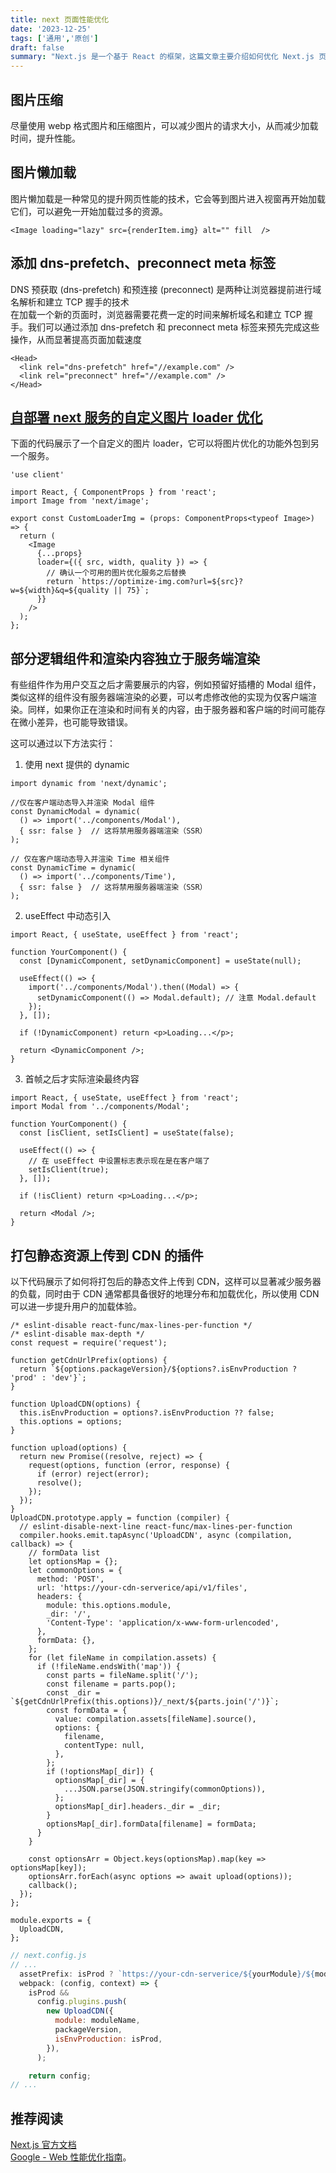 ```yaml
---
title: next 页面性能优化
date: '2023-12-25'
tags: ['通用','原创']
draft: false
summary: "Next.js 是一个基于 React 的框架，这篇文章主要介绍如何优化 Next.js 页面性能，提高网页加载速度和用户体验。"
---
```


<TOCInlineWithSticky toc={props.toc} />

## 图片压缩

尽量使用 webp 格式图片和压缩图片，可以减少图片的请求大小，从而减少加载时间，提升性能。


## 图片懒加载

图片懒加载是一种常见的提升网页性能的技术，它会等到图片进入视窗再开始加载它们，可以避免一开始加载过多的资源。

```tsx
<Image loading="lazy" src={renderItem.img} alt="" fill  />
```

## 添加 dns-prefetch、preconnect meta 标签

DNS 预获取 (dns-prefetch) 和预连接 (preconnect) 是两种让浏览器提前进行域名解析和建立 TCP 握手的技术  
在加载一个新的页面时，浏览器需要花费一定的时间来解析域名和建立 TCP 握手。我们可以通过添加 dns-prefetch 和 preconnect meta 标签来预先完成这些操作，从而显著提高页面加载速度

```tsx
<Head>
  <link rel="dns-prefetch" href="//example.com" />
  <link rel="preconnect" href="//example.com" />
</Head>
```

## [自部署 next 服务的自定义图片 loader 优化](https://nextjs.org/docs/app/api-reference/components/image#loader)

下面的代码展示了一个自定义的图片 loader，它可以将图片优化的功能外包到另一个服务。

```tsx
'use client'

import React, { ComponentProps } from 'react';
import Image from 'next/image';

export const CustomLoaderImg = (props: ComponentProps<typeof Image>) => {
  return (
    <Image
      {...props}
      loader={({ src, width, quality }) => {
        // 确认一个可用的图片优化服务之后替换
        return `https://optimize-img.com?url=${src}?w=${width}&q=${quality || 75}`;
      }}
    />
  );
};
```

## 部分逻辑组件和渲染内容独立于服务端渲染

有些组件作为用户交互之后才需要展示的内容，例如预留好插槽的 Modal 组件，类似这样的组件没有服务器端渲染的必要，可以考虑修改他的实现为仅客户端渲染。同样，如果你正在渲染和时间有关的内容，由于服务器和客户端的时间可能存在微小差异，也可能导致错误。

这可以通过以下方法实行：

1. 使用 next 提供的 dynamic 

```tsx
import dynamic from 'next/dynamic';

//仅在客户端动态导入并渲染 Modal 组件
const DynamicModal = dynamic(
  () => import('../components/Modal'),
  { ssr: false }  // 这将禁用服务器端渲染（SSR）
);

// 仅在客户端动态导入并渲染 Time 相关组件
const DynamicTime = dynamic(
  () => import('../components/Time'),
  { ssr: false }  // 这将禁用服务器端渲染（SSR）
);
```

2. useEffect 中动态引入

```tsx
import React, { useState, useEffect } from 'react';

function YourComponent() {
  const [DynamicComponent, setDynamicComponent] = useState(null);

  useEffect(() => {
    import('../components/Modal').then((Modal) => {
      setDynamicComponent(() => Modal.default); // 注意 Modal.default
    });
  }, []);

  if (!DynamicComponent) return <p>Loading...</p>;

  return <DynamicComponent />;
}
```

3. 首帧之后才实际渲染最终内容

```tsx
import React, { useState, useEffect } from 'react';
import Modal from '../components/Modal';

function YourComponent() {
  const [isClient, setIsClient] = useState(false);

  useEffect(() => {
    // 在 useEffect 中设置标志表示现在是在客户端了
    setIsClient(true);
  }, []);

  if (!isClient) return <p>Loading...</p>;

  return <Modal />;
}
```

## 打包静态资源上传到 CDN 的插件

以下代码展示了如何将打包后的静态文件上传到 CDN，这样可以显著减少服务器的负载，同时由于 CDN 通常都具备很好的地理分布和加载优化，所以使用 CDN 可以进一步提升用户的加载体验。

```tsx
/* eslint-disable react-func/max-lines-per-function */
/* eslint-disable max-depth */
const request = require('request');

function getCdnUrlPrefix(options) {
  return `${options.packageVersion}/${options?.isEnvProduction ? 'prod' : 'dev'}`;
}

function UploadCDN(options) {
  this.isEnvProduction = options?.isEnvProduction ?? false;
  this.options = options;
}

function upload(options) {
  return new Promise((resolve, reject) => {
    request(options, function (error, response) {
      if (error) reject(error);
      resolve();
    });
  });
}
UploadCDN.prototype.apply = function (compiler) {
  // eslint-disable-next-line react-func/max-lines-per-function
  compiler.hooks.emit.tapAsync('UploadCDN', async (compilation, callback) => {
    // formData list
    let optionsMap = {};
    let commonOptions = {
      method: 'POST',
      url: 'https://your-cdn-serverice/api/v1/files',
      headers: {
        module: this.options.module,
        _dir: '/',
        'Content-Type': 'application/x-www-form-urlencoded',
      },
      formData: {},
    };
    for (let fileName in compilation.assets) {
      if (!fileName.endsWith('map')) {
        const parts = fileName.split('/');
        const filename = parts.pop();
        const _dir = `${getCdnUrlPrefix(this.options)}/_next/${parts.join('/')}`;
        const formData = {
          value: compilation.assets[fileName].source(),
          options: {
            filename,
            contentType: null,
          },
        };
        if (!optionsMap[_dir]) {
          optionsMap[_dir] = {
            ...JSON.parse(JSON.stringify(commonOptions)),
          };
          optionsMap[_dir].headers._dir = _dir;
        }
        optionsMap[_dir].formData[filename] = formData;
      }
    }

    const optionsArr = Object.keys(optionsMap).map(key => optionsMap[key]);
    optionsArr.forEach(async options => await upload(options));
    callback();
  });
};

module.exports = {
  UploadCDN,
};
```

```js
// next.config.js
// ...
  assetPrefix: isProd ? `https://your-cdn-serverice/${yourModule}/${moduleName}/${packageVersion}/prod` : undefined,
  webpack: (config, context) => {
    isProd &&
      config.plugins.push(
        new UploadCDN({
          module: moduleName,
          packageVersion,
          isEnvProduction: isProd,
        }),
      );

    return config;
// ...
```

## 推荐阅读

[Next.js 官方文档](https://nextjs.org/docs/)  
[Google - Web 性能优化指南](https://developers.google.com/web/fundamentals/performance/why-performance-matters/)。